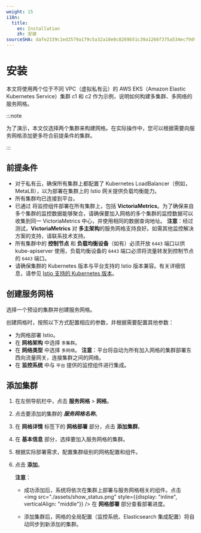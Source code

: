 ```yaml
---
weight: 15
i18n:
  title:
    en: Installation
    zh: 安装
sourceSHA: dafe2339c1ed2579a179c5a32a18e0c8269b51c39a1266f375a534ecf9d9d69c
---
```


# 安装

本文将使用两个位于不同 VPC（虚拟私有云）的 AWS EKS（Amazon Elastic Kubernetes Service）集群 c1 和 c2 作为示例，说明如何构建多集群、多网络的服务网格。

:::note

为了演示，本文仅选择两个集群来构建网格。在实际操作中，您可以根据需要向服务网格添加更多符合前提条件的集群。

:::

## 前提条件

- 对于私有云，确保所有集群上都配置了 Kubernetes LoadBalancer（例如，MetaLB），以为部署在集群上的 Istio 网关提供负载均衡能力。
- 所有集群均已连接到平台。
- 已通过 <ExternalSiteLink name="acp" href="/observability/monitor/functions/install_monitor.html#install-the-acp-monitoring-with-victoriametrics-plugin" children="部署监控组件" /> 将监控组件部署在所有集群上，包括 **VictoriaMetrics**。为了确保来自多个集群的监控数据能够聚合，请确保要加入网格的多个集群的监控数据可以收集到同一 VictoriaMetrics 中心，并使用相同的数据查询地址。
  **注意**：经过测试，**VictoriaMetrics** 对 **多主架构**的服务网格支持良好。如需其他监控解决方案的支持，请联系技术支持。
- 所有集群中的 **控制节点** 和 **负载均衡设备**（如有）必须开放 `6443` 端口以供 kube-apiserver 使用，负载均衡设备的 `6443` 端口必须将流量转发到控制节点的 `6443` 端口。
- 请确保集群的 Kubernetes 版本与平台支持的 Istio 版本兼容。有关详细信息，请参见 [Istio 支持的 Kubernetes 版本](https://istio.io/latest/docs/releases/supported-releases/)。

## 创建服务网格

选择一个预设的集群并创建服务网格。

创建网格时，按照以下方式配置相应的参数，并根据需要配置其他参数：

- 为网格部署 Istio。
- 在 **网格架构** 中选择 `多集群`。
- 在 **网络类型** 中选择 `多网络`。
  **注意**：平台将自动为所有加入网格的集群部署东西向流量网关，连接集群之间的网络。
- 在 **监控系统** 中与 `平台` 提供的监控组件进行集成。

## 添加集群

1. 在左侧导航栏中，点击 **服务网格** > **网格**。
2. 点击要添加的集群的 ***服务网格名称***。
3. 在 **网格详情** 标签下的 **网格部署** 部分，点击 **添加集群**。
4. 在 **基本信息** 部分，选择要加入服务网格的集群。
5. 根据实际部署需求，配置集群级别的网格配置和组件。
6. 点击 **添加**。

   **注意**：

   - 成功添加后，系统将依次在集群上部署与服务网格相关的组件。点击 <img src="./assets/show_status.png" style={{display: "inline", verticalAlign: "middle"}} /> 在 **网格部署** 部分查看部署进度。

   - 添加集群后，网格的全局配置（监控系统、Elasticsearch 集成配置）将自动同步到新添加的集群。
